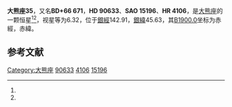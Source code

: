 {{Starbox begin
| name = 大熊座35
}}
{{Starbox observe
| epoch = [[J2000.0|J2000.0]]
| constell = [[大熊座|大熊座]]<ref name=SIMBAD>{{cite web
 | url=http://simbad.u-strasbg.fr/simbad/sim-id?Ident=HR+4106
 | title=Pulsating variable Star
 | publisher=Centre de Données astronomiques de Strasbourg
 | work=SIMBAD
 | accessdate=2012-07-13
 | archive-date=2019-08-11
 | archive-url=https://web.archive.org/web/20190811093355/http://simbad.u-strasbg.fr/simbad/sim-id?Ident=HR%204106
 }}</ref><ref name=DATA>{{cite web
 | url=http://vizier.u-strasbg.fr/viz-bin/VizieR-5?-out.add=.&-source=5050&-corr=PK=HR&-out.max=9999&HR=4106
 | title=VizieR Detailed Page
 | accessdate=2012-07-13
 | archive-date=2016-03-04
 | archive-url=https://web.archive.org/web/20160304215715/http://vizier.u-strasbg.fr/viz-bin/VizieR-5?-out.add=.&-source=5050&-corr=PK=HR&-out.max=9999&HR=4106
 | dead-url=no
 }}</ref>
| 星官 = 
| ra = {{RA|10|29|54.3}}<ref name=SIMBAD /><ref name=DATA />
| dec = {{DEC|+65|37|34}}<ref name=SIMBAD /><ref name=DATA />
| appmag_v = 6.32<ref name=SIMBAD /><ref name=DATA />
}}
{{Starbox character
| class = gK2<ref name=SIMBAD /><ref name=DATA />
| b-v = 1.14<ref name=SIMBAD /><ref name=DATA />
| u-b = <ref name=SIMBAD /><ref name=DATA />
| r-i = <ref name=SIMBAD /><ref name=DATA />
| variable = 
}}
{{Starbox astrometry
| radial_v = 
| prop_mo_ra = -25
| parallax = 
| p_error = 
}}
{{Starbox catalog
| names =BD+66 671，[[SAO星表|SAO]] 15196，[[HD星表|HD]] 90633，[[HR星表|HR]] 4106}}
{{Starbox reference |Simbad=HR+4106}}
{{Starbox end}}

'''大熊座35'''，又名'''BD+66 671'''，'''HD 90633'''、'''SAO 15196'''、'''HR 4106'''，是[[大熊座|大熊座]]的一颗恒星<ref name=SIMBAD /><ref name=DATA />，视星等为6.32，位于[[銀道座標系|銀經]]142.91，[[銀道座標系|銀緯]]45.63，其[[B1900.0|B1900.0]]坐标为赤經{{RA|10|22|48.4}}，赤緯{{DEC|+66|45.63|17}}。

== 参考文献 ==
{{reflist}}

{{star-stub}}

{{大熊座恒星}}
[[Category:大熊座|Category:大熊座]]
[[Category:HD和HDE天體|90633]]
[[Category:HR天體|4106]]
[[Category:SAO天體|15196]]